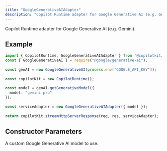 ```yaml
---
title: "GoogleGenerativeAIAdapter"
description: "Copilot Runtime adapter for Google Generative AI (e.g. Gemini)."
---
```


Copilot Runtime adapter for Google Generative AI (e.g. Gemini).
 
## Example
 
```ts
import { CopilotRuntime, GoogleGenerativeAIAdapter } from "@copilotkit/runtime";
const { GoogleGenerativeAI } = require("@google/generative-ai");
 
const genAI = new GoogleGenerativeAI(process.env["GOOGLE_API_KEY"]);
 
const copilotKit = new CopilotRuntime();
 
const model = genAI.getGenerativeModel({
  model: "gemini-pro"
});
 
const serviceAdapter = new GoogleGenerativeAIAdapter({ model });
 
return copilotKit.streamHttpServerResponse(req, res, serviceAdapter);
```

## Constructor Parameters

<PropertyReference name="model" type="GenerativeModel"  > 
A custom Google Generative AI model to use.
</PropertyReference>

